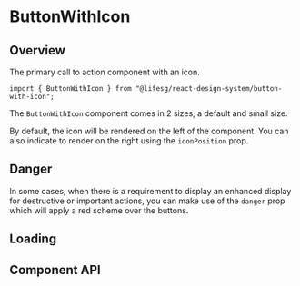 
<Meta of={ButtonWithIconStories} />

# ButtonWithIcon

## Overview

The primary call to action component with an icon.

```tsx
import { ButtonWithIcon } from "@lifesg/react-design-system/button-with-icon";
```

The `ButtonWithIcon` component comes in 2 sizes, a default and small size.

<Canvas of={ButtonWithIconStories.Default} />

By default, the icon will be rendered on the left of the component.
You can also indicate to render on the right using the `iconPosition` prop.

<Canvas of={ButtonWithIconStories.RightPositioned} />

## Danger

In some cases, when there is a requirement to display an enhanced display for
destructive or important actions, you can make use of the `danger` prop which will
apply a red scheme over the buttons.

<Canvas of={ButtonWithIconStories.Danger} />

## Loading

<Canvas of={ButtonWithIconStories.LoadingState} />

## Component API

<PropsTable />
